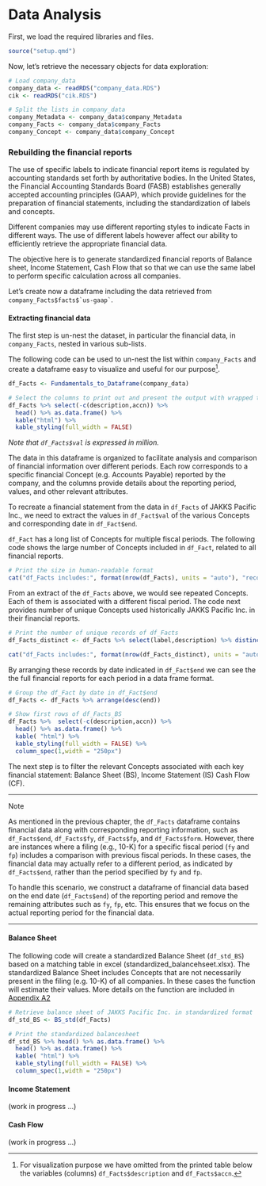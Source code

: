 # Data Analysis

First, we load the required libraries and files.

```r
source("setup.qmd")          
```

Now, let's retrieve the necessary objects for data exploration:

```r
# Load company_data
company_data <- readRDS("company_data.RDS")
cik <- readRDS("cik.RDS")

# Split the lists in company_data
company_Metadata <- company_data$company_Metadata
company_Facts <- company_data$company_Facts
company_Concept <- company_data$company_Concept
```

### Rebuilding the financial reports

The use of specific labels to indicate financial report items is regulated by accounting standards set forth by authoritative bodies. In the United States, the Financial Accounting Standards Board (FASB) establishes generally accepted accounting principles (GAAP), which provide guidelines for the preparation of financial statements, including the standardization of labels and concepts.

Different companies may use different reporting styles to indicate Facts in different ways. The use of different labels however affect our ability to efficiently retrieve the appropriate financial data.

The objective here is to generate standardized financial reports of Balance sheet, Income Statement, Cash Flow that so that we can use the same label to perform specific calculation across all companies.

Let's create now a dataframe including the data retrieved from `` company_Facts$facts$`us-gaap` ``.

#### Extracting financial data

The first step is un-nest the dataset, in particular the financial data, in `company_Facts`, nested in various sub-lists.

The following code can be used to un-nest the list within `company_Facts` and create a dataframe easy to visualize and useful for our purpose[^03_data_analysis-1].

[^03_data_analysis-1]: For visualization purpose we have omitted from the printed table below the variables (columns) `df_Facts$description` and `df_Facts$accn`.

```r

df_Facts <- Fundamentals_to_Dataframe(company_data)

# Select the columns to print out and present the output with wrapped text and formatted numbers
df_Facts %>% select(-c(description,accn)) %>% 
  head() %>% as.data.frame() %>% 
  kable("html") %>% 
  kable_styling(full_width = FALSE)
```

*Note that `df_Facts$val` is expressed in million.*

The data in this dataframe is organized to facilitate analysis and comparison of financial information over different periods. Each row corresponds to a specific financial Concept (e.g. Accounts Payable) reported by the company, and the columns provide details about the reporting period, values, and other relevant attributes.

To recreate a financial statement from the data in `df_Facts` of JAKKS Pacific Inc., we need to extract the values in `df_Fact$val` of the various Concepts and corresponding date in `df_Fact$end`.

`df_Fact` has a long list of Concepts for multiple fiscal periods. The following code shows the large number of Concepts included in `df_Fact`, related to all financial reports.

```r

# Print the size in human-readable format
cat("df_Facts includes:", format(nrow(df_Facts), units = "auto"), "records \n")
```

From an extract of the `df_Facts` above, we would see repeated Concepts. Each of them is associated with a different fiscal period. The code next provides number of unique Concepts used historically JAKKS Pacific Inc. in their financial reports.

```r
# Print the number of unique records of df_Facts
df_Facts_distinct <- df_Facts %>% select(label,description) %>% distinct()

cat("df_Facts includes:", format(nrow(df_Facts_distinct), units = "auto"), "distinct Concepts \n")
```

By arranging these records by date indicated in `df_Fact$end` we can see the the full financial reports for each period in a data frame format.

```r
# Group the df_Fact by date in df_Fact$end
df_Facts <- df_Facts %>% arrange(desc(end))

# Show first rows of df_Facts_BS 
df_Facts %>%  select(-c(description,accn)) %>% 
  head() %>% as.data.frame() %>% 
  kable( "html") %>% 
  kable_styling(full_width = FALSE) %>% 
  column_spec(1,width = "250px")
```

The next step is to filter the relevant Concepts associated with each key financial statement: Balance Sheet (BS), Income Statement (IS) Cash Flow (CF).

::: {.Note .custom-note}

------------------------------------------------------------------------

Note

As mentioned in the previous chapter, the `df_Facts` dataframe contains financial data along with corresponding reporting information, such as `df_Facts$end`, `df_Facts$fy`, `df_Facts$fp`, and `df_Facts$form`. However, there are instances where a filing (e.g., 10-K) for a specific fiscal period (`fy` and `fp`) includes a comparison with previous fiscal periods. In these cases, the financial data may actually refer to a different period, as indicated by `df_Facts$end`, rather than the period specified by `fy` and `fp`.

To handle this scenario, we construct a dataframe of financial data based on the end date (`df_Facts$end`) of the reporting period and remove the remaining attributes such as `fy`, `fp`, etc. This ensures that we focus on the actual reporting period for the financial data.

------------------------------------------------------------------------
:::

#### Balance Sheet

The following code will create a standardized Balance Sheet (`df_std_BS`) based on a matching table in excel (standardized_balancehseet.xlsx). The standardized Balance Sheet includes Concepts that are not necessarily present in the filing (e.g. 10-K) of all companies. In these cases the function will estimate their values. More details on the function are included in [Appendix A2](#appendix-a2-r-script-functions)


```r

# Retrieve balance sheet of JAKKS Pacific Inc. in standardized format
df_std_BS <- BS_std(df_Facts)

# Print the standardized balancesheet
df_std_BS %>% head() %>% as.data.frame() %>%
  head() %>% as.data.frame() %>%
  kable( "html") %>%
  kable_styling(full_width = FALSE) %>%
  column_spec(1,width = "250px")


```

#### Income Statement

(work in progress ...)

#### Cash Flow

(work in progress ...)
